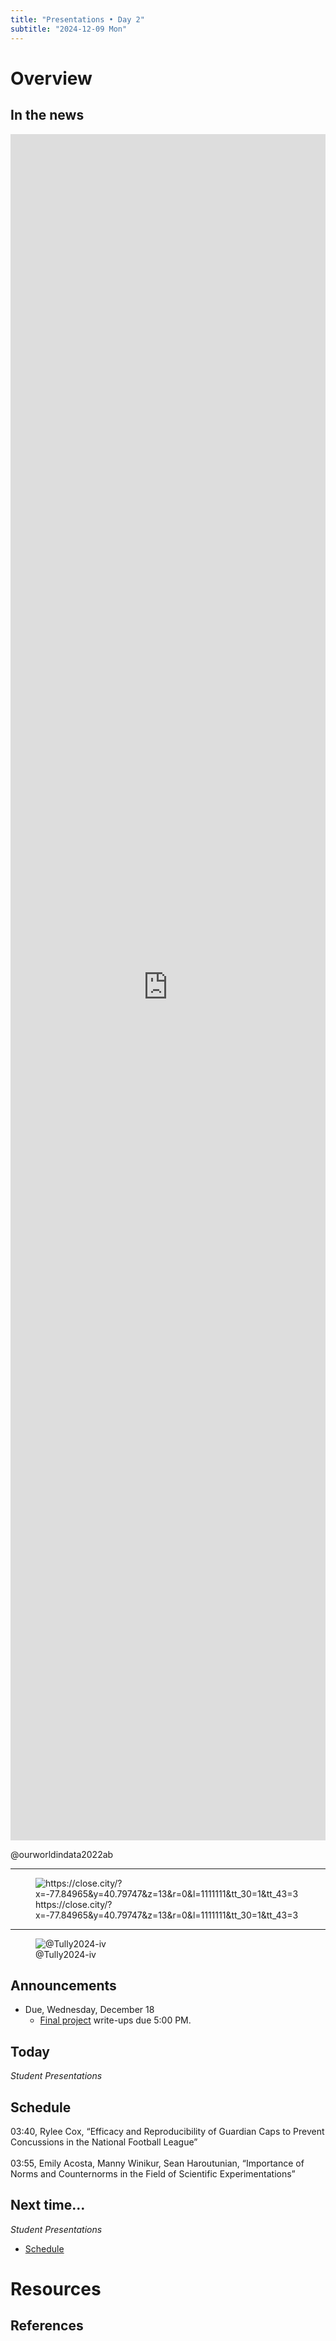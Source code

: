 ```yaml
---
title: "Presentations • Day 2"
subtitle: "2024-12-09 Mon"
---
```


# Overview

## In the news

<iframe src="https://ourworldindata.org/grapher/life-expectancy-vs-health-expenditure?tab=chart" loading="lazy" style="width: 100%; height: 70%; border: 0px none;" allow="web-share; clipboard-write"></iframe>

@ourworldindata2022ab

---

![https://close.city/?x=-77.84965&y=40.79747&z=13&r=0&l=1111111&tt_30=1&tt_43=3](../include/img/walkability-state-college.png)

---

![@Tully2024-iv](../include/img/tully-nytimes-nj-police-2024.png)

## Announcements

- [Due, Wednesday, December 18]{.orange_due}
  - [Final project](exercises/final-project.qmd) write-ups due 5:00 PM.

## Today

*Student Presentations*

## Schedule

03:40, Rylee Cox, "Efficacy and Reproducibility of Guardian Caps to Prevent Concussions in the National Football League"
</br></br>
<!-- 03:55,	Sage Park, "Aphantasia and Open Science" -->
<!-- </br></br> -->
03:55, Emily Acosta, Manny Winikur, Sean Haroutunian, "Importance of Norms and Counternorms in the Field of Scientific Experimentations"

## Next time...

*Student Presentations*

- [Schedule](../surveys/presentation-schedule.qmd#day-3-wednesday-december-11-2024)

# Resources

## References
